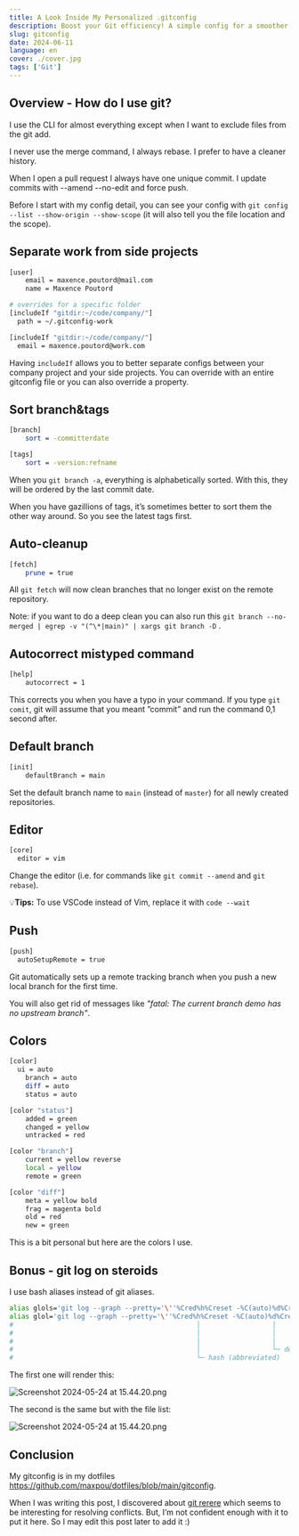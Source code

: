 ```yaml
---
title: A Look Inside My Personalized .gitconfig
description: Boost your Git efficiency! A simple config for a smoother workflow.
slug: gitconfig
date: 2024-06-11
language: en
cover: ./cover.jpg
tags: ['Git']
---
```


## Overview - How do I use git?

I use the CLI for almost everything except when I want to exclude files from the git add.

I never use the merge command, I always rebase. I prefer to have a cleaner history.

When I open a pull request I always have one unique commit. I update commits with --amend --no-edit
and force push.

Before I start with my config detail, you can see your config with
`git config --list --show-origin --show-scope` (it will also tell you the file location and the
scope).

## Separate work from side projects

```bash
[user]
	email = maxence.poutord@mail.com
	name = Maxence Poutord

# overrides for a specific folder
[includeIf "gitdir:~/code/company/"]
  path = ~/.gitconfig-work

[includeIf "gitdir:~/code/company/"]
  email = maxence.poutord@work.com
```

Having `includeIf` allows you to better separate configs between your company project and your side
projects. You can override with an entire gitconfig file or you can also override a property.

## Sort branch&tags

```bash
[branch]
	sort = -committerdate

[tags]
	sort = -version:refname
```

When you `git branch -a`, everything is alphabetically sorted. With this, they will be ordered by
the last commit date.

When you have gazillions of tags, it’s sometimes better to sort them the other way around. So you
see the latest tags first.

## Auto-cleanup

```bash
[fetch]
	prune = true
```

All `git fetch` will now clean branches that no longer exist on the remote repository.

Note: if you want to do a deep clean you can also run this
`git branch --no-merged | egrep -v "(^\*|main)" | xargs git branch -D` .

## Autocorrect mistyped command

```bash
[help]
	autocorrect = 1
```

This corrects you when you have a typo in your command. If you type `git comit`, git will assume
that you meant ”commit” and run the command 0,1 second after.

## Default branch

```bash
[init]
	defaultBranch = main
```

Set the default branch name to `main` (instead of `master`) for all newly created repositories.

## Editor

```bash
[core]
  editor = vim
```

Change the editor (i.e. for commands like `git commit --amend` and `git rebase`).

💡**Tips:** To use VSCode instead of Vim, replace it with `code --wait`

## Push

```bash
[push]
  autoSetupRemote = true
```

Git automatically sets up a remote tracking branch when you push a new local branch for the first
time.

You will also get rid of messages like _"fatal: The current branch demo has no upstream branch"_.

## Colors

```bash
[color]
  ui = auto
	branch = auto
	diff = auto
	status = auto

[color "status"]
	added = green
	changed = yellow
	untracked = red

[color "branch"]
	current = yellow reverse
	local = yellow
	remote = green

[color "diff"]
	meta = yellow bold
	frag = magenta bold
	old = red
	new = green
```

This is a bit personal but here are the colors I use.

## Bonus - git log on steroids

I use bash aliases instead of git aliases.

```bash
alias glols='git log --graph --pretty='\''%Cred%h%Creset -%C(auto)%d%Creset %s %Cgreen(%cr) %C(bold blue)<%an>%Creset'\'' --stat'
alias glol='git log --graph --pretty='\''%Cred%h%Creset -%C(auto)%d%Creset %s %Cgreen(%cr) %C(bold blue)<%an>%Creset'\'
#                                              │                  │         │          │                  └─ committer name
#                                              │                  │         │          └─ date (relative)
#                                              │                  │         └─ message
#                                              │                  └─ decorations (branch, heads or tags)
#                                              └─ hash (abbreviated)
```

The first one will render this:

![Screenshot 2024-05-24 at 15.44.20.png](./glol.jpg)

The second is the same but with the file list:

![Screenshot 2024-05-24 at 15.44.20.png](./glols.jpg)

## Conclusion

My gitconfig is in my dotfiles https://github.com/maxpou/dotfiles/blob/main/gitconfig.

When I was writing this post, I discovered about
[git rerere](https://git-scm.com/book/en/v2/Git-Tools-Rerere) which seems to be interesting for
resolving conflicts. But, I’m not confident enough with it to put it here. So I may edit this post
later to add it :)
